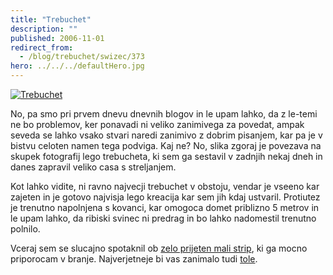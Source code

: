 ```yaml
---
title: "Trebuchet"
description: ""
published: 2006-11-01
redirect_from:
  - /blog/trebuchet/swizec/373
hero: ../../../defaultHero.jpg
---
```


[![Trebuchet](/includes/editor_upload/Image/trebuchet_thumb.jpg "Trebuchet")](https://swizec.com/trebuchet.jpg)

No, pa smo pri prvem dnevu dnevnih blogov in le upam lahko, da z le-temi ne bo problemov, ker ponavadi ni veliko zanimivega za povedat, ampak seveda se lahko vsako stvari naredi zanimivo z dobrim pisanjem, kar pa je v bistvu celoten namen tega podviga. Kaj ne? No, slika zgoraj je povezava na skupek fotografij lego trebucheta, ki sem ga sestavil v zadnjih nekaj dneh in danes zapravil veliko casa s streljanjem.

Kot lahko vidite, ni ravno najvecji trebuchet v obstoju, vendar je vseeno kar zajeten in je gotovo najvisja lego kreacija kar sem jih kdaj ustvaril. Protiutez je trenutno napolnjena s kovanci, kar omogoca domet priblizno 5 metrov in le upam lahko, da ribiski svinec ni predrag in bo lahko nadomestil trenutno polnilo.

Vceraj sem se slucajno spotaknil ob [zelo prijeten mali strip](http://jenwang.net/art/comics/touchfood/), ki ga mocno priporocam v branje. Najverjetneje bi vas zanimalo tudi [tole](https://swizec.com/index.php/mode=pages/submode=NaNoWriMo).
